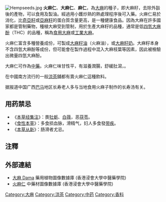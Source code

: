 {{不是|大麻二酚|医用大麻}}
{{No footnotes|time=2021-11-19T02:54:20+00:00}}
{{ctm}}
[[File:Hempseeds.jpg|thumb]]
'''火麻仁'''、'''大麻仁'''、'''麻仁'''，為[[大麻属|大麻]]的種子，即大麻籽，去除外瞉後的產物，可以食用及製油。經過用小鑊炒熟的熱處理程序後可入藥。火麻仁易於消化，比[[奇亞籽|奇亞籽]]或[[亞麻籽|亞麻籽]]的蛋白質含量更高，是一種健康食品。因為大麻在許多國家都是管制藥物，種植大麻受到管制，用於生產大麻籽的品種，通常是低[[四氫大麻酚|四氫大麻酚]]（THC）的品種，稱為[[食用大麻|食用大麻]]或[[工業大麻|工業大麻]]。

火麻仁富含多種營養成份，可製成[[大麻籽油|大麻籽油]]（火麻油），或[[大麻籽奶|大麻籽奶]]。大麻籽本身不含四氫大麻酚等成份，但可能會在製作過程中混入大麻枝葉等因素，因此被檢驗出微量四氫大麻酚。

大麻仁可作為[[中藥|中藥]]。火麻仁味甘性平，有滋養潤腸，舒緩肚瀉，{{fact|烏[[頭髮|頭髮]]等功效}}。

在中國南方流行的一般[[涼茶|涼茶]]舖都有賣火麻仁這種飲料。

据报道中国广西[[巴马|巴马]]地区长寿老人多与当地食用火麻子制作的长寿汤有关。

==用药禁忌==
*《[[本草经集注|本草经集注]]》：畏[[牡蛎|牡蛎]]、[[白薇|白薇]]，恶[[茯苓|茯苓]]。
*《[[食性本草|食性本草]]》：多食损血脉，滑精气，妇人多食發[[白帶_(生理)|带疾]]。
*《[[本草从新|本草从新]]》：肠滑者尤忌。

==注釋==
{{reflist}}

==外部連結==
* [http://libproject.hkbu.edu.hk/was40/detail?lang=ch&channelid=1288&searchword=herb_id=D00540 大麻 Dama] {{Wayback|url=http://libproject.hkbu.edu.hk/was40/detail?lang=ch&channelid=1288&searchword=herb_id=D00540 |date=20201212184822 }} 藥用植物圖像數據庫 (香港浸會大學中醫藥學院) {{zh}}{{en}}
*[https://sys01.lib.hkbu.edu.hk/cmed/mmid/detail.php?pid=B00244 火麻仁] 中藥材圖像數據庫  (香港浸會大學中醫藥學院) {{zh}}{{en}} 

[[Category:大麻|Category:大麻]]
[[Category:涼茶|Category:涼茶]]
[[Category:中药|Category:中药]]
[[Category:香料|Category:香料]]